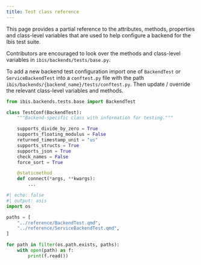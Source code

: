 ```yaml
---
title: Test class reference
---
```


This page provides a partial reference to the attributes, methods, properties
and class-level variables that are used to help configure a backend for the Ibis
test suite.

Contributors are encouraged to look over the methods and class-level variables
in `ibis/backends/tests/base.py`.

To add a new backend test configuration import one of `BackendTest` or
`ServiceBackendTest` into a `conftest.py` file with the path
`ibis/backends/{backend_name}/tests/conftest.py`.  Then update / override the
relevant class-level variables and methods.

```python
from ibis.backends.tests.base import BackendTest

class TestConf(BackendTest):
    """Backend-specific class with information for testing."""

    supports_divide_by_zero = True
    supports_floating_modulus = False
    returned_timestamp_unit = "us"
    supports_structs = True
    supports_json = True
    check_names = False
    force_sort = True

    @staticmethod
    def connect(*args, **kwargs):
        ...
```

```python
#| echo: false
#| output: asis
import os

paths = [
    "../reference/BackendTest.qmd",
    "../reference/ServiceBackendTest.qmd",
]

for path in filter(os.path.exists, paths):
    with open(path) as f:
        print(f.read())
```
